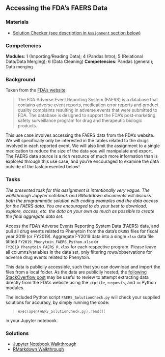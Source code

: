 <!-- # Use Case: Accessing the FDA's FAERS Data {#faers} -->

## Accessing the FDA's FAERS Data {#faers}

### Materials

- [Solution Checker (see description in `Assignment` section below)](https://raw.githubusercontent.com/domdisanto/Python_OER/master/Use%20Cases/FAERS_DataPull/FAERS_SolutionCheck.py)



### Competencies  
**Modules**: 1 (Importing/Reading Data); 4 (Pandas Intro); 5 (Relational Data/Data Merging); 6 (Data Cleaning)
**Competencies**: Pandas (general); Data merging


### Background

Taken from the [FDA's website](https://www.fda.gov/drugs/surveillance/questions-and-answers-fdas-adverse-event-reporting-system-faers):

> The FDA Adverse Event Reporting System (FAERS) is a database that contains adverse event reports, medication error reports and product quality complaints resulting in adverse events that were submitted to FDA. The database is designed to support the FDA's post-marketing safety surveillance program for drug and therapeutic biologic products.

This use case involves accessing the FAERS data from the FDA's website. We will specifically only be interested in the tables related to the drugs involved in each reported event. We will also limit the assignment to a single medication to reduce the size of the data you will manipulate and export. The FAERS data source is a rich resource of much more information than is explored through this use case, and you're encouraged to examine the data outside of the task presented below!   


### Tasks

*The presented task for this assignment is intentionally very vague. The walkthrough Jupyter notebook and RMarkdown documents will discuss both the programmatic solution with coding examples and the data access for the FAERS data. You are encouraged to do your best to download, explore, access, etc. the data on your own as much as possible to create the final aggregate data set.*  


Access the FDA's Adverse Events Reporting System Data (FAERS) data, and pull all drug events related to Phenytoin from the data's `DRUGS` files for fiscal year 2019 (or FY2019). Aggregate FY2019 data into a single `xlsx` data file titlted `FY2019_Phenytoin_FAERS_Python.xlsx` or `FY2019_Phenytoin_FAERS_R.xlsx` for each respective program. Please leave all columns/variables in the data set, only filtering rows/observations for adverse drug events related to Phenytoin. 

This data is publicily accessible, such that you can download and import the files from a local folder. As the data are publicily hosted, the [following StackOverflow post](https://stackoverflow.com/questions/23419322/download-a-zip-file-and-extract-it-in-memory-using-python3) may be useful to review to attempt extracting data directly from the FDA's website using the `zipfile`, `requests`, and `io` Python modules. 

The included Python script `FAERS_SolutionCheck.py` will check your supplied solutions for accuracy, by simply running the code:    
  
> `exec(open(AERS_SolutionCheck.py).read())`  
  
  
in your Jupyter notebook.



### Solutions 

- [Jupyter Notebook Walkthrough](https://github.com/domdisanto/Python_OER/blob/master/Use%20Cases/FAERS_DataPull/FAERS_Solution_Python.ipynb)
- [RMarkdown Walkthrough](https://github.com/domdisanto/Python_OER/blob/master/Use%20Cases/FAERS_DataPull/R/FAERS_Solution_R.md)
